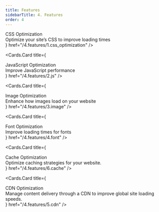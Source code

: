 ```yaml
---
title: Features
sidebarTitle: 4. Features
order: 4
---
```



<style jsx global>{`
  
  .cards-container{
    display: flex;
    flex-direction: column;
  }

  .card-body .card-title{
    font-size: 18px;
    line-height: 1.2;
    font-weight: 600;
  }

  .card-body .card-description{
    font-size: 14px;
    line-height: 1.2;
    font-weight: 400;
    margin-top: 10px;
  }

`}</style>
 
<Cards className="cards-container">
  <Cards.Card
    title={
      <div className="card-body">
         <div className="card-title">
          CSS Optimization
        </div>
        <div className="card-description">
          Optimize your site’s CSS to improve loading times
        </div>
      </div>
    }
    href="/4.features/1.css_optimization"
  />

  <Cards.Card
    title={
      <div className="card-body">
        <div className="card-title">
          JavaScript Optimization
        </div>
        <div className="card-description">
          Improve JavaScript performance
        </div>
      </div>
    }
    href="/4.features/2.js"
  />

  <Cards.Card
    title={
      <div className="card-body">
        <div className="card-title">
          Image Optimization
        </div>
        <div className="card-description">
          Enhance how images load on your website
        </div>
      </div>
    }
    href="/4.features/3.image"
  />

  <Cards.Card
    title={
      <div className="card-body">
        <div className="card-title">
          Font Optimization
        </div>
        <div className="card-description">
          Improve loading times for fonts
        </div>
      </div>
    }
    href="/4.features/4.font"
  />

  <Cards.Card
    title={
      <div className="card-body">
        <div className="card-title">
          Cache Optimization
        </div>
        <div className="card-description">
          Optimize caching strategies for your website.
        </div>
      </div>
    }
    href="/4.features/6.cache"
  />

  <Cards.Card
    title={
      <div className="card-body">
        <div className="card-title">
          CDN Optimization
        </div>
        <div className="card-description">
        Manage content delivery through a CDN to improve global site loading speeds.
        </div>
      </div>
    }
    href="/4.features/5.cdn"
  />

</Cards>